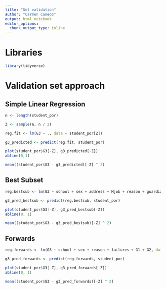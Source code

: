 ```yaml
---
title: "Set validation"
author: "Carmen Canedo"
output: html_notebook
editor_options: 
  chunk_output_type: inline
---
```


# Libraries
```r
library(tidyverse)
```

# Validation set approach
## Simple Linear Regression
```r
n <- length(student_por)

Z <- sample(n, n / 2)

reg.fit <- lm(G3 ~ ., data = student_por[Z])
```

```r
g3_predicted <- predict(reg.fit, student_por)
```

```r
plot(student_por$G3[-Z], g3_predicted[-Z])
abline(0,1)
```


```r
mean((student_por$G3 - g3_predicted)[-Z] ^ 2)
```

## Best Subset
```r
reg.bestsub <- lm(G3 ~ school + sex + address + Mjob + reason + guardian + traveltime + failures + schoolsup + higher + Dalc + health + absences + G1 + G2, data = student_por[Z])

g3_pred_bestsub <- predict(reg.bestsub, student_por)
```

```r
plot(student_por$G3[-Z], g3_pred_bestsub[-Z])
abline(0, 1)
```

```r
mean((student_por$G3 - g3_pred_bestsub)[-Z] ^ 2)
```


## Forwards
```r
reg.forwards <- lm(G3 ~ school + sex + reason + failures + G1 + G2, data = student_por[Z])

g3_pred_forwards <- predict(reg.forwards, student_por)
```

```r
plot(student_por$G3[-Z], g3_pred_forwards[-Z])
abline(0, 1)
```

```r
mean((student_por$G3 - g3_pred_forwards)[-Z] ^ 2)
```

